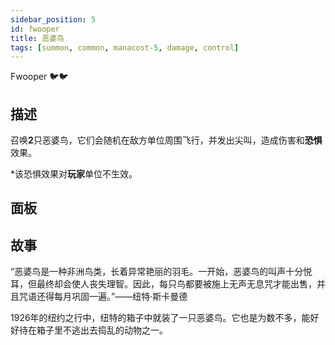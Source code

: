 ```yaml
---
sidebar_position: 5
id: fwooper
title: 恶婆鸟
tags: [summon, common, manacost-5, damage, control]
---
```


Fwooper 🐦🐦

<!--truncate-->



<CardBasics cardKey={id}/>

## 描述

召唤**2**只恶婆鸟，它们会随机在敌方单位周围飞行，并发出尖叫，造成伤害和**恐惧**效果。

*该恐惧效果对**玩家**单位不生效。

## 面板


<LevelComponent/>


<CardDynamicTable cardKey={id}/>


<CardComplexTable cardKey={id}/>

## 故事

“恶婆鸟是一种非洲鸟类，长着异常艳丽的羽毛。一开始，恶婆鸟的叫声十分悦耳，但最终却会使人丧失理智。因此，每只鸟都要被施上无声无息咒才能出售，并且咒语还得每月巩固一遍。”——纽特·斯卡曼德

1926年的纽约之行中，纽特的箱子中就装了一只恶婆鸟。它也是为数不多，能好好待在箱子里不逃出去捣乱的动物之一。

